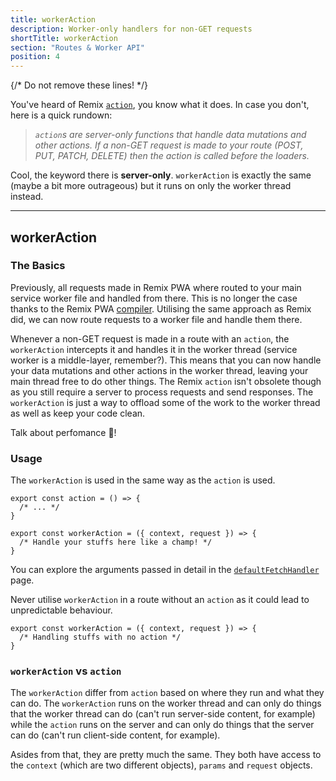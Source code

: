 ```yaml
---
title: workerAction
description: Worker-only handlers for non-GET requests
shortTitle: workerAction
section: "Routes & Worker API"
position: 4
---
```


{/* Do not remove these lines! */}

You've heard of Remix [`action`](https://remix.run/docs/en/main/route/action), you know what it does. In case you don't, here is a quick rundown:

> *`action`s are server-only functions that handle data mutations and other actions. If a non-GET request is made to your 
> route (POST, PUT, PATCH, DELETE) then the action is called before the loaders.*

Cool, the keyword there is **server-only**. `workerAction` is exactly the same (maybe a bit more outrageous) but it runs on only the worker thread instead.

---

## workerAction

### The Basics

Previously, all requests made in Remix PWA where routed to your main service worker file and handled from there. This is no longer the case thanks to the
Remix PWA [compiler](/docs/technical-explanation#compiler). Utilising the same approach as Remix did, we can now route requests to a worker file and handle them there.

Whenever a non-GET request is made in a route with an `action`, the `workerAction` intercepts it and handles it in the worker thread (service worker is a middle-layer, remember?). 
This means that you can now handle your data mutations and other actions in the worker thread, leaving your main thread free to do other things. The Remix `action` isn't obsolete though
as you still require a server to process requests and send responses. The `workerAction` is just a way to offload some of the work to the worker thread as well as keep your code clean.

Talk about perfomance :rocket:!

### Usage

The `workerAction` is used in the same way as the `action` is used. 

```tsx
export const action = () => {
  /* ... */
}

export const workerAction = ({ context, request }) => {
  /* Handle your stuffs here like a champ! */
}
```

You can explore the arguments passed in detail in the [`defaultFetchHandler`](/docs/default-fetch-handler#api) page.

<Warn>Never utilise `workerAction` in a route without an `action` as it could lead to unpredictable behaviour.</Warn> 

```tsx
export const workerAction = ({ context, request }) => {
  /* Handling stuffs with no action */
}
```

### `workerAction` vs `action`

The `workerAction` differ from `action` based on where they run and what they can do. The `workerAction` runs on the worker thread and can only do things that the worker thread can do (can't run server-side content, for example)
while the `action` runs on the server and can only do things that the server can do (can't run client-side content, for example).

Asides from that, they are pretty much the same. They both have access to the `context` (which are two different objects), `params` and `request` objects.